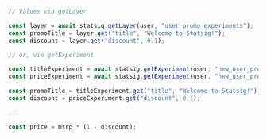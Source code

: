 ```jsx
// Values via getLayer

const layer = await statsig.getLayer(user, "user_promo_experiments");
const promoTitle = layer.get("title", "Welcome to Statsig!");
const discount = layer.get("discount", 0.1);

// or, via getExperiment

const titleExperiment = await statsig.getExperiment(user, "new_user_promo_title");
const priceExperiment = await statsig.getExperiment(user, "new_user_promo_price");

const promoTitle = titleExperiment.get("title", "Welcome to Statsig!");
const discount = priceExperiment.get("discount", 0.1);

...

const price = msrp * (1 - discount);

```
